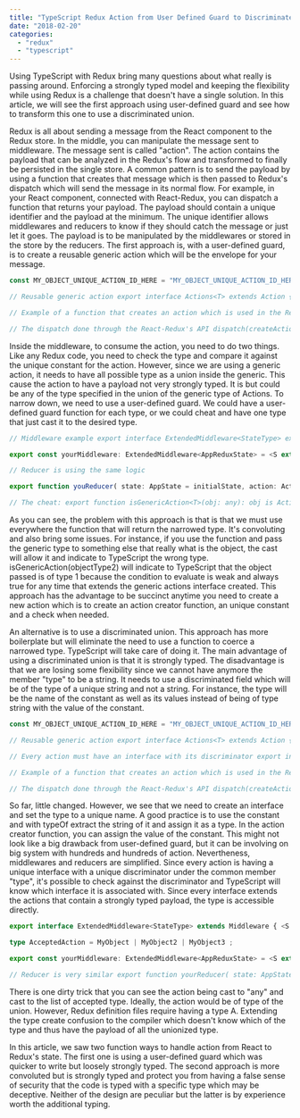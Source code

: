 ```yaml
---
title: "TypeScript Redux Action from User Defined Guard to Discriminated Union"
date: "2018-02-20"
categories: 
  - "redux"
  - "typescript"
---
```


Using TypeScript with Redux bring many questions about what really is passing around. Enforcing a strongly typed model and keeping the flexibility while using Redux is a challenge that doesn't have a single solution. In this article, we will see the first approach using user-defined guard and see how to transform this one to use a discriminated union.

Redux is all about sending a message from the React component to the Redux store. In the middle, you can manipulate the message sent to middleware. The message sent is called "action". The action contains the payload that can be analyzed in the Redux's flow and transformed to finally be persisted in the single store. A common pattern is to send the payload by using a function that creates that message which is then passed to Redux's dispatch which will send the message in its normal flow. For example, in your React component, connected with React-Redux, you can dispatch a function that returns your payload. The payload should contain a unique identifier and the payload at the minimum. The unique identifier allows middlewares and reducers to know if they should catch the message or just let it goes. The payload is to be manipulated by the middlewares or stored in the store by the reducers. The first approach is, with a user-defined guard, is to create a reusable generic action which will be the envelope for your message.

```typescript
const MY_OBJECT_UNIQUE_ACTION_ID_HERE = "MY_OBJECT_UNIQUE_ACTION_ID_HERE";

// Reusable generic action export interface Actions<T> extends Action { readonly type: string; payload: T; }

// Example of a function that creates an action which is used in the Redux's dispatch export function createActionToSaveMyObject(data:MyObject): Actions<MyObject> { return { type: MY_OBJECT_UNIQUE_ACTION_ID_HERE, payload: data }; }

// The dispatch done through the React-Redux's API dispatch(createActionToSaveMyObject({id:1, name:"test"})); 
``` 


Inside the middleware, to consume the action, you need to do two things. Like any Redux code, you need to check the type and compare it against the unique constant for the action. However, since we are using a generic action, it needs to have all possible type as a union inside the generic. This cause the action to have a payload not very strongly typed. It is but could be any of the type specified in the union of the generic type of Actions. To narrow down, we need to use a user-defined guard. We could have a user-defined guard function for each type, or we could cheat and have one type that just cast it to the desired type.

```typescript
// Middleware example export interface ExtendedMiddleware<StateType> extends Middleware { <S extends StateType>(api: MiddlewareAPI<S>): (next: Dispatch<S>) => Dispatch<S>; }

export const yourMiddleware: ExtendedMiddleware<AppReduxState> = <S extends AppReduxState>(api: MiddlewareAPI<S>) => (next: Dispatch<S>) => <A extends Actions<MyObject | MyObject2 | MyObject3 >>(action: A): A => { if (action.type === MY_OBJECT_UNIQUE_ACTION_ID_HERE && isGenericAction<MyObject>(action)) { // Logic that can access action.payload that is strongly typed with MyObject } });

// Reducer is using the same logic

export function youReducer( state: AppState = initialState, action: Actions<MyObject | MyObject2 | MyObject3 >> ): AppState { if (action.type === MY_OBJECT_UNIQUE_ACTION_ID_HERE && isGenericAction<MyObject>(action)) { // Logic that can access action.payload that is strongly typed with MyObject } }

// The cheat: export function isGenericAction<T>(obj: any): obj is Actions<T> { const castedObject = (obj as Actions<T>); return castedObject.payload !== undefined && castedObject.type !== undefined; } 
``` 


As you can see, the problem with this approach is that is that we must use everywhere the function that will return the narrowed type. It's convoluting and also bring some issues. For instance, if you use the function and pass the generic type to something else that really what is the object, the cast will allow it and indicate to TypeScript the wrong type. isGenericAction(objectType2) will indicate to TypeScript that the object passed is of type 1 because the condition to evaluate is weak and always true for any time that extends the generic actions interface created. This approach has the advantage to be succinct anytime you need to create a new action which is to create an action creator function, an unique constant and a check when needed.

An alternative is to use a discriminated union. This approach has more boilerplate but will eliminate the need to use a function to coerce a narrowed type. TypeScript will take care of doing it. The main advantage of using a discriminated union is that it is strongly typed. The disadvantage is that we are losing some flexibility since we cannot have anymore the member "type" to be a string. It needs to use a discriminated field which will be of the type of a unique string and not a string. For instance, the type will be the name of the constant as well as its values instead of being of type string with the value of the constant.

```typescript
const MY_OBJECT_UNIQUE_ACTION_ID_HERE = "MY_OBJECT_UNIQUE_ACTION_ID_HERE";

// Reusable generic action export interface Actions<T> extends Action { payload: T; }

// Every action must have an interface with its discriminator export interface ISaveMyObject extends Actions<MyObject> { type: typeof MY_OBJECT_UNIQUE_ACTION_ID_HERE; }

// Example of a function that creates an action which is used in the Redux's dispatch export function createActionToSaveMyObject(data:MyObject): ISaveMyObject { return { type: MY_OBJECT_UNIQUE_ACTION_ID_HERE, payload: data }; }

// The dispatch done through the React-Redux's API dispatch(createActionToSaveMyObject({id:1, name:"test"})); 
``` 


So far, little changed. However, we see that we need to create an interface and set the type to a unique name. A good practice is to use the constant and with typeOf extract the string of it and assign it as a type. In the action creator function, you can assign the value of the constant. This might not look like a big drawback from user-defined guard, but it can be involving on big system with hundreds and hundreds of action. Nevertheness, middlewares and reducers are simplified. Since every action is having a unique interface with a unique discriminator under the common member "type", it's possible to check against the discriminator and TypeScript will know which interface it is associated with. Since every interface extends the actions that contain a strongly typed payload, the type is accessible directly.

```typescript
export interface ExtendedMiddleware<StateType> extends Middleware { <S extends StateType>(api: MiddlewareAPI<S>): (next: Dispatch<S>) => Dispatch<S>; }

type AcceptedAction = MyObject | MyObject2 | MyObject3 ;

export const yourMiddleware: ExtendedMiddleware<AppReduxState> = <S extends AppReduxState>(api: MiddlewareAPI<S>) => (next: Dispatch<S>) => <A>(action: A): A => { const actionTyped = action as any as AcceptedAction; if (actionTyped.type === MY_OBJECT_UNIQUE_ACTION_ID_HERE) { // Logic that can access actionTyped.payload that is strongly typed with MyObject } });

// Reducer is very similar export function yourReducer( state: AppState = initialState, action: Actions<A> ): AppState { const actionTyped = action as any as AcceptedAction; if (action.type === MY_OBJECT_UNIQUE_ACTION_ID_HERE) { // Logic that can access actionTyped.payload that is strongly typed with MyObject } } 
``` 


There is one dirty trick that you can see the action being cast to "any" and cast to the list of accepted type. Ideally, the action would be of type of the union. However, Redux definition files require having a type A. Extending the type create confusion to the compiler which doesn't know which of the type and thus have the payload of all the unionized type.

In this article, we saw two function ways to handle action from React to Redux's state. The first one is using a user-defined guard which was quicker to write but loosely strongly typed. The second approach is more convoluted but is strongly typed and protect you from having a false sense of security that the code is typed with a specific type which may be deceptive. Neither of the design are peculiar but the latter is by experience worth the additional typing.
